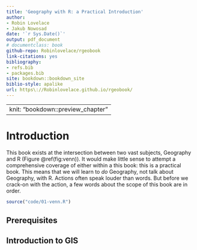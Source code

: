 ```yaml
--- 
title: 'Geography with R: a Practical Introduction'
author:
- Robin Lovelace
- Jakub Nowosad
date: '`r Sys.Date()`'
output: pdf_document
# documentclass: book
github-repo: Robinlovelace/rgeobook
link-citations: yes
bibliography:
- refs.bib
- packages.bib
site: bookdown::bookdown_site
biblio-style: apalike
url: https\://Robinlovelace.github.io/rgeobook/
---
```


---
knit: "bookdown::preview_chapter"
---

# Introduction {#intro}

This book exists at the intersection between two vast subjects, Geography and R (Figure \@ref(fig:venn)).
It would make little sense to attempt a comprehensive coverage of either within a this book: this is a practical book.
This means that we will learn to *do* Geography, not talk about Geography, with R.
Actions often speak louder than words.
But before we crack-on with the action, a few words about the scope of this book are in order.

```r
source("code/01-venn.R")
```



## Prerequisites {-}

<!-- 
- r, rstudio, gdal, proj4, geos, udunits 
- r packages sf, raster, etc.
- datasets 
-->

## Introduction to GIS

<!-- 
- what's R
- what's GIS
- GIS data models (vector vs raster)
- coordinate reference system - CRS
- GIS data formats
- GDAL, GEOS, PROJ4
- GIS R package
- GIS beyond R 
-->